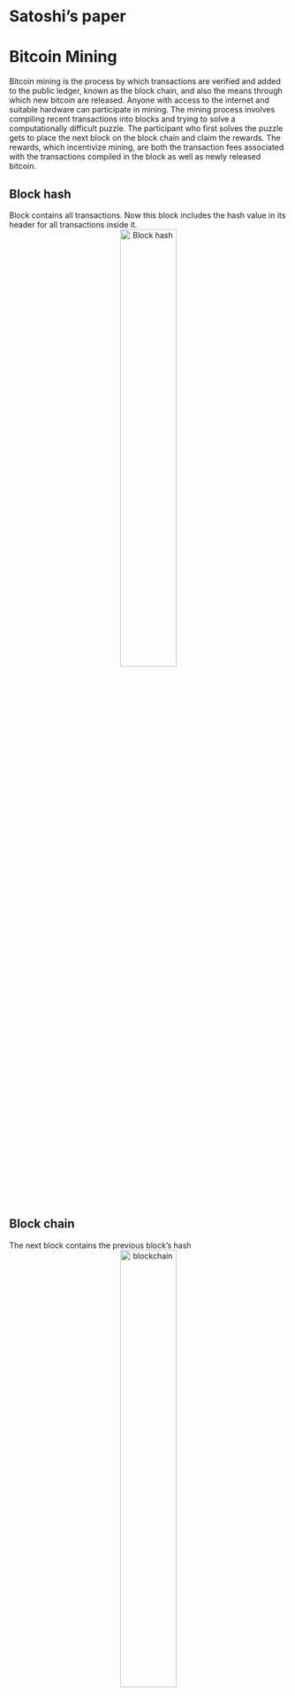 

# Satoshi's paper

# Bitcoin Mining
Bitcoin mining is the process by which transactions are verified and added to the public ledger, known as the block chain, and also the means through which new bitcoin are released. Anyone with access to the internet and suitable hardware can participate in mining. The mining process involves compiling recent transactions into blocks and trying to solve a computationally difficult puzzle. The participant who first solves the puzzle gets to place the next block on the block chain and claim the rewards. The rewards, which incentivize mining, are both the transaction fees associated with the transactions compiled in the block as well as newly released bitcoin.

## Block hash
Block contains all transactions. Now this block includes the hash value in its header for all transactions inside it.
<center>![](imgs/2017/block-hash.png "Block hash"){width=45%}</center>


## Block chain
The next block contains the previous block's hash
<center>![](imgs/2017/block-chain.png "blockchain"){width=45%}</center>
In blockchain, once a block is made, the hash header of this block is passed on to the next block as an input. Linked blocks
 Since this hash is an input to the next block, the hash of the next block also changes and so on. Thus all the blocks, subsequent to the changed block will be corrupted and this is easily verifiable by others.
There is still a possibility of all future block hashes also reconstructed by a bad element.

# Merkle tree

<center>![](imgs/2017/block-head.jpg "Block head"){width=45%}</center>
The transactions are at the leaf level. Hash of two transactions (Tx0 and Tx1) are again hashed and a non-leaf node of Hash01 is formed. Similarly Hash23, Hash45 etc are formed. A tree is formed and at the top of the tree is the Top Hash or the Root Hash.
In bitcoin the Block header contains this Root as Merkle Root.

<center>![](imgs/2017/block-head-chain.jpg "Block head chain"){width=45%}</center>
With this design, they have greatly reduced the size of the blocks that are required for a transaction user.

# Merkle tree storage
As mentioned in the paper - “A block header with no transactions would be about 80 bytes. If we suppose blocks are generated every 10 minutes, 80 bytes * 6 * 24 * 365 = 4.2MB per year. With computer systems typically selling with 2GB of RAM as of 2008, and Moore's Law predicting current growth of 1.2GB per year, storage should not be a problem even if the block headers must be kept in memory.”

# Verification is easily

To verify that a transaction is part of a block )or a hash tree), one needs the specific transaction details and just the hash values of the higher level non branches.
To verify that Tx0 is in the block, one needs the details of
- Tx0
- Hash1 and
- Hash23
<center>![](imgs/2017/merkle-tree-veri.png "merkle tree verification"){width=45%}</center>

More illustrative example.
https://media.consensys.net/ever-wonder-how-merkle-trees-work-c2f8b7100ed3
<center>![](imgs/2017/merkle-banana.png "Merkle tree in banana"){width=45%}</center>

<center>![](imgs/2017/merkle-tree-aa.jpg "Merkle tree AA"){width=45%}</center>
The Merkle root of block #482819 is e045b18e7a3d708d686717b4f44db2099aabcad9bebf968de5f7271b458f71c8. The root is combined with other information (the software version, the previous block's hash, the timestamp, the difficulty target and the nonce) and then run through a hash function to produce the block's unique hash: 000000000000000000bfc767ef8bf28c42cbd4bdbafd9aa1b5c3c33c2b089594 in the case of block #482819. This hash is not actually included in the relevant block, but the next one; it is distinct from the Merkle root. (See also, How Bitcoin Works.)

<center>![](imgs/2017/merkle-tree-ab.jpg "Merkle tree AB"){width=45%}</center>
For example, say that you wanted to verify that transaction TD is included in the block in the diagram above. If you have the root hash (HABCDEFGH), the process is like a game of sudoku: you query the network about HD, and it returns HC, HAB and HEFGH. The Merkle tree allows you to verify that everything is accounted for with three hashes: given HAB, HC, HEFGH and the root HABCDEFGH, HD (the only missing hash) has to be present in the data.

# Byzantine Generals Problem

<center>![](imgs/2017/bft-paper-front.png "bft-paper-front"){width=45%}</center>

“The Byzantine Generals Problem is with a group of generals, each commanding a portion of the Byzantine army, encircle a city. These generals wish to formulate a plan for attacking the city. In its simplest form, the generals must only decide whether to attack or retreat. Some generals may prefer to attack, while others prefer to retreat. The important thing is that every general agrees on a common decision, for a halfhearted attack by a few generals would become a rout and be worse than a coordinated attack or a coordinated retreat.”
<center>![](imgs/2017/bft-general.png "bft-general"){width=45%}</center>

The problem is complicated by the presence of traitorous generals who may not only cast a vote for a suboptimal strategy, they may do so selectively. For instance, if nine generals are voting, four of whom support attacking while four others are in favor of retreat, the ninth general may send a vote of retreat to those generals in favor of retreat, and a vote of attack to the rest. Those who received a retreat vote from the ninth general will retreat, while the rest will attack (which may not go well for the attackers). The problem is complicated further by the generals being physically separated and having to send their votes via messengers who may fail to deliver votes or may forge false votes.”
<center>![](imgs/2017/general-message.png "general-message"){width=45%}</center>

The typical mapping of this story onto blockchain is that the network nodes are the generals and their digital communication system links are the messengers.

In the paper referred above, several solutions have been proposed.

# Consensus
Consensus is the process of building agreement among a group of mutually distrusting participants.
There are many different algorithms for building consensus based on requirements related to performance, scalability, consistency, threat model, and failure model.
While most distributed ledgers operate with an assumption of Byzantine failures (malicious attacker), other properties are largely determined by application requirements.
For example, ledgers used to record financial transactions often require high transaction rates with relatively few participants and immediate finality of commitment. Consumer markets, in contrast, require substantial aggregate throughput across a large number of participants; however, short-term finality is less important.

Two general approaches have been proposed.
The first, often referred to as “Nakamoto consensus”, elects a leader through some form of “lottery”. The leader then proposes a block that can be added to a chain of previously committed blocks.
In Bitcoin, the first participant to successfully solve a cryptographic puzzle wins the leader-election lottery.
The elected leader broadcasts the new block to the rest of the participants who *implicitly* vote to accept the block by adding the block to a chain of accepted blocks and proposing subsequent transaction blocks that build on that chain.

The second approach is based on traditional Byzantine Fault Tolerance (BFT) algorithms and uses multiple rounds of explicit votes to achieve consensus. Ripple and Stellar developed consensus protocols that extend traditional BFT for open participation.

# Proof of Work or Proof of Stake
The proof of stake was created as an alternative to the proof of work (PoW), to tackle inherent issues in the latter. When a transaction is initiated, the transaction data is fitted into a block with a maximum capacity of 1 megabyte, and then duplicated across multiple computers or nodes on the network. The nodes are the administrative body of the blockchain and verify the legitimacy of the transactions in each block. To carry out the verification step, the nodes or miners would need to solve a computational puzzle, known as the proof of work problem. The first miner to decrypt each block transaction problem gets rewarded with coin. Once a block of transactions has been verified, it is added to the blockchain, a public transparent ledger.

With a PoS, the attacker would need to obtain 51% of the cryptocurrency to carry out a 51% attack. The proof of stake avoids this ‘tragedy' by making it disadvantageous for a miner with a 51% stake in a cryptocurrency to attack the network. Although it would be difficult and expensive to accumulate 51% of a reputable digital coin, a miner with 51% stake in the coin would not have it in his best interest to attack a network which he holds a majority share. If the value of the cryptocurrency falls, this means that the value of his holdings would also fall, and so the majority stake owner would be more incentivized to maintain a secure network.

# Tragedy of Commons
Bitcoin uses a PoW system and as such is susceptible to a potential Tragedy of Commons. The Tragedy of Commons refers to a future point in time when there will be fewer bitcoin miners available due to little to no block reward from mining. The only fees that will be earned will come from transaction fees which will also diminish over time as users opt to pay lower fees for their transactions. With fewer miners than required mining for coins, the network becomes more vulnerable to a 51% attack. A 51% attack is when a miner or mining pool controls 51% of the computational power of the network and creates fraudulent blocks of transactions for himself, while invalidating the transactions of others in the network.

# Mining
Bitcoin has successfully overcome the BFT problem by using “Proof-of-Work” or “mining”.
Proof-of-Work involves scanning for a value (nonce) that when hashed, the (block) hash begins with a specific number of zero bits.
Assuming Proof-of-work needs that the resultant hash must start with 0000. We now need to find a nonce value that would satisfy this condition. After trying many combinations, we find that a nonce value of “67068” makes the hash value of the block start with “0000”.
This process of finding the nonce value is “mining” and the first miner gets rewarded with bitcoins.
However, this process consumes enormous power for just finding a random number!

<center>![](imgs/2017/confirmation-time.png "confirmation-time"){width=45%}</center>
<center>![](imgs/2017/bitcoin-difficulty.png "bitcoin-difficulty"){width=45%}</center>

# 51% Attack

DEFINITION of '51% Attack'

Read more: 51% Attack | Investopedia http://www.investopedia.com/terms/1/51-attack.asp#ixzz4w9WzpEMX 


# Smart Contract

Smart contracts were first proposed in 1994 by Nick Szabo, an American computer scientist who invented a virtual currency called "Bit Gold" in 1998, fully 10 years before the invention of Bitcoin. In fact, Szabo is often rumoured to be the real Satoshi Nakamoto, the anonymous inventor of Bitcoin, which he has denied.

Szabo defined smart contracts as computerized transaction protocols that execute terms of a contract.
He wanted to extend the functionality of electronic transaction methods, such as POS (point of sale), to the digital realm. 

In his paper, Szabo also proposed the execution of a contract for synthetic assets, such as derivatives and bonds.
“These new securities are formed by combining securities (such as bonds) and derivatives (options and futures) in a wide variety of ways. Very complex term structures for payments can now be built into standardized contracts and traded with low transaction costs, due to computerized analysis of these complex term structures,” he wrote. In simple words, he was referring to the sale and purchase of derivatives with complex terms. 

Read more: Smart Contracts Definition | Investopedia http://www.investopedia.com/terms/s/smart-contracts.asp#ixzz4w9WNqQO4 


# Smart Contract 2

Read more: Are Smart Contracts the Best of Blockchain? | Investopedia http://www.investopedia.com/news/are-smart-contracts-best-blockchain/#ixzz4w9VNTv2M 

Every day presents a fresh opportunity to uncover a new application for blockchain technology. After successfully forming the backbone for a revolutionary cryptocurrency, the blockchain is bringing forth strategic evolutions across industries including logistics, web security, and even trade finance. However, nowhere is this advance more evident than its growing function as an innovative payment solution. One of the key pillars driving this rapid adoption is the embrace of smart contracts.

Simply stated, smart contracts are a form of automated contracts that use pre-defined rules to facilitate the exchange of nearly any good or service.
The overarching principle is to increase the transparency of the transaction while reducing fees and allaying the potential for conflict over nonperformance. However, unlike traditional contracts, these contracts have no room for interpretation because all terms are predetermined and automatically enforced by the contract itself. (See also: Understanding Smart Contracts.)

A simple analogy for understanding the purpose would be pizza delivery. In this example, a pizzeria promises 30-minute delivery for a pie or money back guaranteed. The pizzeria would then create a smart contract with a customer ordering a pie. The customer could put the funds in escrow, and if the pizza is delivered within 30 minutes, the funds are released from escrow to the pizzeria. If the pizzeria fails to deliver on time, the money held in escrow is returned to the customer. While overgeneralized, this example readily illustrates how smart contracts can be applied across nearly any activity that requires some sort of contract to establish trust and security between parties.

Smart contracts are simply that – smart. They are very carefully designed to carry out specially designed functions and tasks without the intervention of either of the parties which could result in the breach of said contract. In the event of a breach, the contract is optimized to ensure that the other party is not damaged by the violation.

The Automation Effect
Ultimately, the embrace of smart contracts may very well owe its success to two of its key pillars: automation and the cost savings it brings. Foremost, transferring funds within a digital environment is much faster than traditional bank transfers, which can be time-consuming and costly. If digital wallets on either side of a transaction can be verified, it creates an atmosphere of trust that enables both parties to collaborate without fear of loss or the need to build confidence.

# Python

    from hashlib import sha256 as sha

    def chunks(l, n):
        """Yield successive n-sized chunks from l."""
        for i in range(0, len(l), n):
            yield l[i:i + n]

    def m_tree(transactions):
      """Takes an array of transactions and computes a Merkle root"""
        sub_t = []
        for i in chunks(transactions,2):
            if len(i) == 2:
                hash = sha(str(i[0]+i[1])).hexdigest()
            else:
                hash = sha(str(i[0]+i[0])).hexdigest()
            sub_t.append(hash)
        print sub_t
        if len(sub_t) == 1:
          return sub_t[0]
        else:
          return m_tree(sub_t)
          


# Consensus algorithm.
- Elect a leader randomly
- Ensure leadership is propagated, properly challenged and continued


Bitcoin, a digital currency that can be transmitted across the Internet, has attracted a lot of attention lately. The Bitcoin system can be thought of as a ledger that keeps track of who owns which bitcoins, and allows them to be transferred from one person to another. The revolutionary feature of Bitcoin is there's no central machine or authority keeping track of things. Instead, the "blockchain" is stored across thousands of machines on the Internet, and the system works with nobody in charge.

To ensure everyone agrees on which transactions are valid, Bitcoin uses a process called mining—about every 10 minutes a block of outstanding transactions is mined, which makes the block "official". Bitcoin mining is designed to take an insanely huge amount of computational effort to mine a block, so nobody can take over the mining process. Miners compete against each other, generating trillions and trillions of "hashes" until someone finds a lucky one that succeeds in mining a block. It's hard to visualize just how difficult the hashing process is: finding a valid hash is less likely than finding a single grain of sand out of all the sand on Earth.

The diagram above shows what actually goes into a block that is mined. The yellow part is the block header (which gets hashed), and it is followed by the transactions that go into the block. Each block contains the hash of the previous block, causing all the blocks to be linked together forming the blockchain. You can see that for the block above, the hash is successful because it starts with lots of zeros: 0000000000000000e067a478024addfecdc93628978aa52d91fabd4292982a50. The "Merkle root" is a hash of all the transactions that go into the block; this ensures that none of the mined transactions can be changed. The nonce is an arbitrary number; each attempt at mining the block changes the nonce.

To summarize the mining process: you collect new Bitcoin transactions and create a header (as in the diagram above). You do the cryptographic hash of the block. If by some incredible chance the result starts with 17 zeros you send the block into the Bitcoin network and "win" $30,000 in bitcoin. Otherwise, you change the nonce and try again. Probably none of the nonce values will work, so you change something else in the header and start over. If someone else succeeds in mining the block, you start over with the new previous block hash and new transactions.

# Transaction of Bitcoin

The transaction contains a tiny computer program in the Bitcoin Script language, and this program is executed to determine if the bitcoins can be spent.
Normally the program requires a public key and signature in order to spend the bitcoins.
The program checks that the public key matches the address you sent the bitcoins to, and the signature is valid, proving the spender of the bitcoins has the private key.
If everything matches, the bitcoins can be spent. 

Bitcoin addresses are 34 characters long, so it is possible to put something interesting in the text address, although there are limitations. 

# Bitcoin mechanism


# Cryptography


# Double-spending prevention



# Hash
A hash takes a chunk of data as input and shrinks it down into a smaller hash value (in this case 256 bits). With a cryptographic hash, there's no way to get a hash value you want without trying a whole lot of inputs. But once you find an input that gives the value you want, it's easy for anyone to verify the hash. Thus, cryptographic hashing becomes a good way to implement the Bitcoin "proof-of-work". 

# Mining


# Mining with Python
import hashlib, struct
 
ver = 2
prev_block = "000000000000000117c80378b8da0e33559b5997f2ad55e2f7d18ec1975b9717"
mrkl_root = "871714dcbae6c8193a2bb9b2a69fe1c0440399f38d94b3a0f1b447275a29978a"
time_ = 0x53058b35 # 2014-02-20 04:57:25
bits = 0x19015f53
 
# https://en.bitcoin.it/wiki/Difficulty
exp = bits >> 24
mant = bits & 0xffffff
target_hexstr = '%064x' % (mant * (1<<(8*(exp - 3))))
target_str = target_hexstr.decode('hex')
 
nonce = 0
while nonce < 0x100000000:
    header = ( struct.pack("<L", ver) + prev_block.decode('hex')[::-1] +
          mrkl_root.decode('hex')[::-1] + struct.pack("<LLL", time_, bits, nonce))
    hash = hashlib.sha256(hashlib.sha256(header).digest()).digest()
    print nonce, hash[::-1].encode('hex')
    if hash[::-1] < target_str:
        print 'success'
        break
    nonce += 1

0	5c56c2883435b38aeba0e69fb2e0e3db3b22448d3e17b903d774dd5650796f76
1	28902a23a194dee94141d1b70102accd85fc2c1ead0901ba0e41ade90d38a08e
2	729577af82250aaf9e44f70a72814cf56c16d430a878bf52fdaceeb7b4bd37f4
3	8491452381016cf80562ff489e492e00331de3553178c73c5169574000f1ed1c
39	03fd5ff1048668cd3cde4f3fb5bde1ff306d26a4630f420c78df1e504e24f3c7
990	0001e3a4583f4c6d81251e8d9901dbe0df74d7144300d7c03cab15eca04bd4bb
52117	0000642411733cd63264d3bedc046a5364ff3c77d2b37ca298ad8f1b5a9f05ba
1813152	00000c94a85b5c06c9b06ace1ba7c7f759e795715f399c9c1b1b7f5d387a319f
19745650	000000cdccf49f13f5c3f14a2c12a56ae60e900c5e65bfe1cc24f038f0668a6c
243989801	0000000ce99e2a00633ca958a16e17f30085a54f04667a5492db49bcae15d190
856192328	0000000000000000e067a478024addfecdc93628978aa52d91fabd4292982a50

# Mining cost

The difficulty of mining a block is astounding. At the current difficulty, the chance of a hash succeeding is a bit less than one in 1019. Finding a successful hash is harder than finding a particular grain of sand from all the grains of sand on Earth. To find a hash every ten minutes, the Bitcoin hash rate needs to be insanely large. Currently, the miners on the Bitcoin network are doing about 25 million gigahashes per second. That is, every second about 25,000,000,000,000,000 blocks gets hashed. I estimate (very roughly) that the total hardware used for Bitcoin mining cost tens of millions of dollars and uses as much power as the country of Cambodia.[6]

# Cryptocurrencies and consensus
● With gold, everyone must agree that gold is money; use physics to determine allocation
● With p2p currency, allocation must be agreed upon.
● If people agree that you don't have gold, you may still have gold
● If the network agrees you don't have bitcoins, you don't have bitcoins

# What's essential about blockchain

# Blockchain Model of Computations
❖ A Total Order | Some kind of distributed consensus
❖ A Peer to Peer network
❖ Private and Public Computation Channels

# 
A transaction, once committed to a block, cannot be reversed
without doing enough work to rewrite the block (and all its
descendants).

• Transactions update a global blockchain state.
• Consensus rules decide which transactions are valid in a given state.
• Miners compete to sequence transactions.
Blockchain programs let users build smart contracts by providing controls for which transactions are valid.


# Shortfalls of Blockchain
Y Promise to revolutionize Fintech
Y Trustless auditability
Y Innovative use-cases
✗ Scalability and performance barriers

# 
Bitcoin provides two incentives for miners: block rewards
and transaction fees. There has been an implicit belief that whether
miners are paid by block rewards or transaction fees does
not affect the security of the block chain.

Our key insight is that with only transaction fees, the variance of the block reward is
very high due to the exponentially distributed block arrival
time, and it becomes attractive to fork a “wealthy” block
to “steal” the rewards therein.


How bitcoin solved the problem deccentralization problem?

+ Double spending prevented by the blockchain, a distributed ledger of all transactions
+ Transactions are aggregated into blocks and chained together to form the blockchain
+ The majority decision is represented bythe longest chain, which has the greatest computation invested in it
+ The system remains secure if the majority of computational power remains controlled by honest participants

Bitcoin is a protocol

Step 3: Introduction to Bitcoin
Let's go through Bitcoin in an interactive way, starting by answering questions.
Why is Bitcoin interesting?
To motivate the ideas behind Bitcoin, let's start with physical cash.

Physical cash. Suppose that Alice gives Bob a $1 bill. Then Alice no longer has that $1 bill and Bob does have it. Moreover, both Alice and Bob know that the bill has been transferred from Alice to Bob. This is such an intrinsic property of physical cash that we take it for granted - namely, that only one person can possess a particular dollar bill at a time.

Naive digital cash. As a next step, suppose that Alice wants to send Bob $1 over the internet. An extremely simple way of doing this would be for Alice to look at the bill, find the unique serial number, and then email that number to Bob. If Bob tries to treat this number itself as cash, a problem arises: Alice still has a copy of the number. Bob cannot know for sure that Alice has deleted her serial number. Alice can, if she so chooses, attempt to double spend the bill.

Centralized digital cash. This double spending problem is the key issue for digital cash. The only way to solve it before Bitcoin was by interposing trusted third parties - banks - between Alice and Bob. Even if Alice and Bob don't know or trust each other, if they both trust Charlie at Wells Fargo, then the transfer of $1 from Alice to Bob can occur as follows:

Alice tells Charlie that she wants to pay Bob $1
Charlie debits Alice's account by $1
Charlie credits Bob's account by $1

Charlie maintains the ledger of who has what money. The fact that Alice and Bob both trust Charlie to hand out credits and debits - to validate transactions by updating a ledger - is the way that scarcity can be re-introduced into the digital realm. This is the way the double spend problem is typically handled today. The problem, of course, is that Charlie must be trusted with immense power: the power over Alice and Bob's bank accounts. It would be elegant to remove the need for this power while preserving the ability to transfer cash digitally.

Decentralized digital cash. And that's where Bitcoin comes in. It solves the double spend problem in a different way: with a decentralized network of transaction processors called miners. Transaction validation in Bitcoin happens not by introducing trust, but by (partially and temporarily) removing privacy. That is, suppose that:

Alice and Bob took the pseudonyms 1F2gspw7 and 3MVBBzaD
1F2gspw7 then broadcast to the entire Internet (not just Charlie) that it was paying 1 BTC (1 bitcoin) to 3MVBBzaD
A miner listening to the network hears that transaction, ensures 1F2gspw7 owns at least 1 BTC, and adds a record to  a database (the Blockchain) such that 1F2gspw7's account is debited by 1 BTC and 3MVBBzaD is credited by 1 BTC
The miner then in turn broadcasts this database update to all other miners, such that their transaction databases are now in sync

That is roughly how Bitcoin works. By removing the taken-for-granted concept that only the trusted intermediary Charlie knows that Alice is paying Bob, it allows anyone with an internet connection to listen for the transaction between 1F2gspw7 and 3MVBBzad and then process that transaction if they have sufficient computational power to mine it. Processed (mined) transactions are stored in the Bitcoin Blockchain, the database of every Bitcoin transaction that has ever happened, which every node in the Bitcoin system validates and stores locally.

There's another wrinkle: in return for spending the compute power to mine Bitcoin transactions, a miner will periodically get the chance to earn a "block subsidy" with a chunk of new bitcoin. This "block subsidy" is the means by which new bitcoins are introduced into the system, and it successively decreases over time such that only approximately 21 million Bitcoin will ever be mined.

We'll get into some of the details of how mining works, but just think about that for a second: the decentralized network of Bitcoin miners - people running computers around the world - replaces the need for banks. That's pretty amazing! This is the problem Bitcoin is intended to solve: decentralized digital cash without the need for a trusted third party intermediary.
What is Bitcoin?
Now we have some sense of why Bitcoin was invented: to solve the double spend problem, to create a true decentralized digital cash. But what is Bitcoin in practice? That is, going beyond the headlines and news articles, how is it actually implemented? Here's the simple way to think about the guts of Bitcoin:

There is a C++ codebase at github.com/bitcoin/bitcoin that is the "standard" implementation of the Bitcoin protocol.
This is called "Bitcoin Core" and it's available for download at bitcoin.org
You can download and run that software on any Mac, Windows, or Linux computer with an internet connection
This software provides:

the ability to discover and connect to peer nodes running the Bitcoin software
the ability to download, validate, and propagate blocks from peers. These blocks are updates of the blockchain, the distributed database of all Bitcoin transactions.
the ability to update the blockchain by processing transactions via Bitcoin mining
the ability to create, sign, and send transactions to the Bitcoin network, via a wallet that holds the private keys (like passwords) for each of your public bitcoin addresses (like disposable email addresses you can send money to)

There are many qualifications one can append to this simple description:

Beyond the C++ codebase, there are now several other good implementations of the protocol, including BitcoinJ (in Java), btcd (in Go), and libbitcoin (in C)
While the code is functional, the Bitcoin Core client isn't anywhere near capable of mining blocks anymore on a typical computer, as Bitcoin mining (transaction processing) now requires very fast custom hardware
Many of the services bundled into the Bitcoin Core client have been split up and distributed into individual pieces of software - wallets, full nodes, miners, and the like all now abound as specialized pieces of software

But this overview of Bitcoin Core (the C++ codebase developed at github.com/bitcoin/bitcoin and downloadable at bitcoin.org) gives you a good sense of how the Bitcoin protocol is actually implemented in practice.
What is Bitcoin useful for?
Depending on how you measure, as of early 2016 there are a few million Bitcoin holders. Daily use in the sense of transaction volume has been ticking up, but right now there is arguably only one legal killer app for Bitcoin: buy Bitcoin and hope the price of Bitcoin increases. This was actually an excellent application in most recent years (2010, 2011, 2012, 2013, and 2015) other than 2014.

However, when thinking about future applications, Bitcoin has the potential to be good for transactions that are:

very large
very small
very fast
very international
and/or very automated

To understand this in more detail:

very large: you can send $1M or more easily with Bitcoin (see here for Wences' demo)
very small: you can also send fractions of a cent (feasible with payment channels)
very fast: you can send money and settle it such that the other party has full custody and can spend it within 60 minutes (much faster than typical SWIFT times, especially for international transfers)
very international: you can send money across borders between any two parties with an internet connection 
very automated: you can easily programmatically send money without setting up a bank account

If you are dealing with a use case in which 2-3 or more of these aspects are in play at the same time, you start to have something which would be difficult or impossible to do within the confines of the legacy financial system. For example, suppose that you were running an international crowdfunding site that took in micropayments from any country. You'd need to collect very small payments from people in many nations, and collect them fast enough to keep the counter increasing at a good clip. That uses the “very small, very international, and very fast”.
What is the Bitcoin Blockchain?
One word that keeps coming up above is the blockchain (and you've probably heard this in the popular press as well). In the context of Bitcoin, the blockchain is the database of all past Bitcoin transactions. It's updated on average roughly every 10 minutes by Bitcoin miners, who add on a new block of transactions to the "chain" of all past "blocks".

A good way of thinking about the Bitcoin blockchain is that it's the replayable, auditable history of the entire Bitcoin economy, stored in a single downloadable database. Anyone can download it from the internet, and indeed you have a recent copy of it on your Bitcoin Computer in the ~/.bitcoin/blocks directory.

The Blockchain is like an accounting ledger on steroids. As we'll see, because the blockchain is based on cryptographic hashing and is broadcast/replicated worldwide, even a tiny difference of 1 thousandth of a cent in this ledger is detectable by anyone on the Bitcoin network.

What does it mean when people talk about blockchains outside of Bitcoin? Frankly, the concept is still somewhat inchoate, but it essentially means a database that has support for blockchain-like data structures but can be updated within a trusted community without the so-called Bitcoin mining process. Over time this may lead to an intranet/internet-like division, where organizations set up trusted intranets/blockchains within a (potentially large) circle of trusted peers, and then periodically spend BTC to broadcast their transactions to the Bitcoin Blockchain.
What is Bitcoin Mining (and why mine?)
Mining is the part of Bitcoin that is perhaps the most different from the existing financial system and hardest to understand. Gold mining might be the closest analog, as gold miners compete over a relatively fixed supply of gold. But the key is to understand the problem that mining is intended to solve: to distribute the power of processing Bitcoin transactions so that no one party can block/reverse transactions (thereby freezing accounts/seizing funds) or reward themselves large amounts of bitcoin out of nowhere (print money).

To do this you need:

some way for an arbitrary party to onboard as a transaction processor without anyone else's approval (no licensing)
but also some way to limit their power and make it expensive for a new party to just waltz in and process a transaction that awards themselves a billion dollars (tamper resistance)
And, if you do make it expensive in this way, some incentive for legitimate miners to take on this expensive business of transaction approval

Bitcoin mining solves these three interrelated issues by marrying transaction processing with seignorage (money printing). Anyone who runs Bitcoin mining software, listens to the network for pending transactions, and successfully processes a block of transactions gains the ability to award themselves a so-called block subsidy of 25 BTC [as of early 2016]. At $400/BTC, this is worth about $10k per block, representing a fairly good incentive to mine.

Mining thus allows anyone in the world with sufficient computational power to immediately onboard and start validating transactions, without pre-approval from anyone else in the Bitcoin network.
What is a Bitcoin transaction?
Recall when we spoke above about Alice (1F2gspw7) broadcasting her intent to send 1 BTC to Bob (3MvBBzad) to the network of miners. How does that actually work? The answer is as follows:

Alice learns about Bob's public Bitcoin address 3MvBBzad, in the same way she might learn Bob's public email address
Alice then creates a datastructure called a transaction that expresses her intent to transfer 1 BTC from one of her so-called "Bitcoin addresses" (in this case 1F2gspw7) to one of Bob's Bitcoin addresses (in this case 3MvBBzad)
Alice signs this transaction with her so-called private key, which is like a password for her public 1F2gspw7 Bitcoin address
Alice sends this transaction out to the Bitcoin network
A miner processes the transaction, confirming that Alice's signature is valid and that her private key does indeed give her the authority to transfer the 1 BTC from the 1F2gspw7 Bitcoin address to Bob
Everyone else in Bitcoin has an opportunity to check the miner's work.  If the miner did the work correctly, the miner is allowed by others in the Bitcoin Network to spend the 25 BTC block subsidy.


Note that Alice essentially needs to use a password (a private key) to prove to the Bitcoin network (as represented by the miners doing transaction processing) that she owns the 1 BTC that she is trying to transfer to Bob.


While the relationship between a private key and a public Bitcoin address is similar to the relationship between a private password and a public email address, there is one crucial difference: the private key/public Bitcoin address relationship is a mathematical one in the sense that the private key completely determines the public Bitcoin address, while the private password/public email address relationship is an arbitrary one in that you pick the password and username separately and join them on the server side database.


Understanding the full details of how public and private keys work is outside the scope of this class, but go and read here about public key cryptography in the context of Bitcoin.
What is a Bitcoin wallet? What does it mean to "have bitcoin"?
A Bitcoin wallet is a container for the above mentioned private keys. Each wallet contains multiple private keys corresponding to multiple Bitcoin addresses, kind of like you can have multiple bank accounts as a customer at the same bank.

Because Bitcoin is a digital currency, it's not immediately obvious what it means to say that you "have 10 BTC". In practice, if you (and only you) have custody of the private key for the public Bitcoin address that contains a 10 BTC balance, you have possession of those 10 bitcoin. It's analogous to email in that you "have the foobar Gmail account" if you have the private password for the public email address foobar@gmail.com.

Typically miners start with a nonce of zero and iterate up to its maximum value, 0xffffffff. If none of those values work and it took them more than a second to search all possible nonces, they can simply update the time field to the new current time. If they were able to search all the fields in less than a second, they can change one of the transactions in the block to get a different merkle root. After either change, they can start searching nonces again.


    Here's my definition: cryptocurrencies are a new asset class that enable decentralized applications.
    - Adam Ludwin, Chain
    <https://blog.chain.com/a-letter-to-jamie-dimon-de89d417cb80>
    "A Letter to Jamie Dimon - And anyone else still struggling to understand cryptocurrencies"


    "Cryptocurrencies are Non-Financial Collective Equity"
    <https://www.pragcap.com/cryptocurrencies-are-non-financial-collective-equity/>
